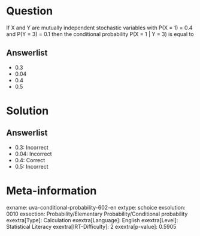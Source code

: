 Question
========

If X and Y are mutually independent stochastic variables with P(X = 1) = 0.4 and P(Y = 3) = 0.1 then the conditional probability P(X = 1 | Y = 3) is equal to

Answerlist
----------

* 0.3
* 0.04
* 0.4
* 0.5

Solution
========

Answerlist
----------

* 0.3: Incorrect
* 0.04: Incorrect
* 0.4: Correct
* 0.5: Incorrect

Meta-information
================
exname: uva-conditional-probability-602-en
extype: schoice
exsolution: 0010
exsection: Probability/Elementary Probability/Conditional probability
exextra[Type]: Calculation
exextra[Language]: English
exextra[Level]: Statistical Literacy
exextra[IRT-Difficulty]: 2
exextra[p-value]: 0.5905
